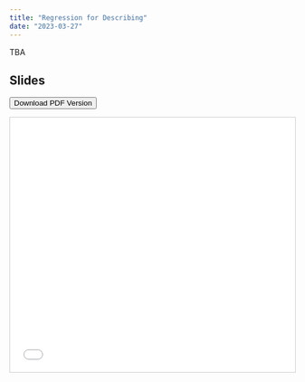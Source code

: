 ```yaml
---
title: "Regression for Describing"
date: "2023-03-27"
---
```


TBA

<!-- ## What you should learn today -->

<!-- ## Key functions and packages  -->

<!-- - Base R -->

<!-- - Package `dplyr`  -->

<!-- - Package `readr` -->


<!-- ## Cheatsheet -->

## Slides 

[<button class="btn"><i class="fa fa-download"></i> Download PDF Version</button>](../files/week06_Regression_for_Describing.pdf)


<iframe src="../slides/06/06-regression.html" frameborder="0" marginwidth="0" marginheight="0" scrolling="no"  style="border:1px solid #CCC; border-width:1px; margin-bottom:5px; max-width: 100%;" allowfullscreen width="800" height="450">









